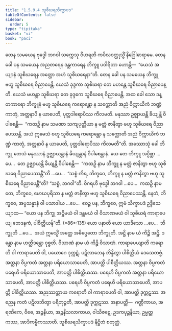 ```yaml
---
title: "1.5.9.4 သူစိဃရသိက္ခာပဒ"
tableOfContents: false
sidebar:
  order: 5
type: "tipitaka"
basket: "vi"
book: "paci"
---
```



<DynamicBreadcrumb />

<Division number="516" book="paci">

<Paragraph number="1520" book="paci">
တေန သမယေန ဗုဒ္ဓေါ ဘဂဝါ သက္ကေသု ဝိဟရတိ ကပိလဝတ္ထုသ္မိံ နိဂြေါဓာရာမေ. တေန ခေါ ပန သမယေန အညတရေန ဒန္တကာရေန ဘိက္ခူ ပဝါရိတာ ဟောန္တိ—  “ယေသံ အယျာနံ သူစိဃရေန အတ္ထော အဟံ သူစိဃရေနာ”တိ. တေန ခေါ ပန သမယေန ဘိက္ခူ ဗဟူ သူစိဃရေ ဝိညာပေန္တိ. ယေသံ ခုဒ္ဒကာ သူစိဃရာ တေ မဟန္တေ သူစိဃရေ ဝိညာပေန္တိ. ယေသံ မဟန္တာ သူစိဃရာ တေ ခုဒ္ဒကေ သူစိဃရေ ဝိညာပေန္တိ. အထ ခေါ သော ဒန္တကာရော ဘိက္ခူနံ ဗဟူ သူစိဃရေ ကရောန္တော န သက္ကောတိ အညံ ဝိက္ကာယိကံ ဘဏ္ဍံ ကာတုံ, အတ္တနာပိ န ယာပေတိ, ပုတ္တဒါရောပိဿ ကိလမတိ. မနုဿာ ဥဇ္ဈာယန္တိ ခိယျန္တိ ဝိပါစေန္တိ—  “ကထဉှိ နာမ သမဏာ သကျပုတ္တိယာ န မတ္တံ ဇာနိတွာ ဗဟူ သူစိဃရေ ဝိညာပေဿန္တိ. အယံ ဣမေသံ ဗဟူ သူစိဃရေ ကရောန္တော န သက္ကောတိ အညံ ဝိက္ကာယိကံ ဘဏ္ဍံ ကာတုံ, အတ္တနာပိ န ယာပေတိ, ပုတ္တဒါရောပိဿ ကိလမတီ”တိ.
</Paragraph>

<Paragraph number="1521" book="paci">
အဿောသုံ ခေါ ဘိက္ခူ တေသံ မနုဿာနံ ဥဇ္ဈာယန္တာနံ ခိယျန္တာနံ ဝိပါစေန္တာနံ. ယေ တေ ဘိက္ခူ အပ္ပိစ္ဆာ …ပေ…  တေ ဥဇ္ဈာယန္တိ ခိယျန္တိ ဝိပါစေန္တိ—  “ကထဉှိ နာမ ဘိက္ခူ န မတ္တံ ဇာနိတွာ ဗဟူ သူစိဃရေ ဝိညာပေဿန္တီ”တိ …ပေ…  “သစ္စံ ကိရ, ဘိက္ခဝေ, ဘိက္ခူ န မတ္တံ ဇာနိတွာ ဗဟူ သူစိဃရေ ဝိညာပေန္တီ”တိ? “သစ္စံ, ဘဂဝါ”တိ. ဝိဂရဟိ ဗုဒ္ဓေါ ဘဂဝါ …ပေ…  ကထဉှိ နာမ တေ, ဘိက္ခဝေ, မောဃပုရိသာ န မတ္တံ ဇာနိတွာ ဗဟူ သူစိဃရေ ဝိညာပေဿန္တိ. နေတံ, ဘိက္ခဝေ, အပ္ပသန္နာနံ ဝါ ပသာဒါယ …ပေ…  ဧဝဉ္စ ပန, ဘိက္ခဝေ, ဣမံ သိက္ခာပဒံ ဥဒ္ဒိသေယျာထ—
</Paragraph>

</Division>
<Division number="517" book="paci">

<Paragraph number="1522" book="paci">
<Emphasis>“ယော ပန ဘိက္ခု အဋ္ဌိမယံ ဝါ ဒန္တမယံ ဝါ ဝိသာဏမယံ ဝါ သူစိဃရံ ကာရာပေယျ ဘေဒနကံ, ပါစိတ္တိယန်”</Emphasis>တိ. (*86*:<Emphasis>135</Emphasis>)
</Paragraph>

</Division>
<Division number="518" book="paci">

<Paragraph number="1523" book="paci">
<Emphasis>ယော ပနာ</Emphasis>တိ ယော ယာဒိသော …ပေ…  <Emphasis>ဘိက္ခူ</Emphasis>တိ …ပေ…  အယံ ဣမသ္မိံ အတ္ထေ အဓိပ္ပေတော ဘိက္ခူတိ.
</Paragraph>

<Paragraph number="1524" book="paci">
<Emphasis>အဋ္ဌိ</Emphasis> နာမ ယံ ကိဉ္စိ အဋ္ဌိ.
</Paragraph>

<Paragraph number="1525" book="paci">
<Emphasis>ဒန္တော</Emphasis> နာမ ဟတ္ထိဒန္တော ဝုစ္စတိ.
</Paragraph>

<Paragraph number="1526" book="paci">
<Emphasis>ဝိသာဏံ</Emphasis> နာမ ယံ ကိဉ္စိ ဝိသာဏံ.
</Paragraph>

<Paragraph number="1527" book="paci">
<Emphasis>ကာရာပေယျာ</Emphasis>တိ ကရောတိ ဝါ ကာရာပေတိ ဝါ, ပယောဂေ ဒုက္ကဋံ. ပဋိလာဘေန ဘိန္ဒိတွာ ပါစိတ္တိယံ ဒေသေတဗ္ဗံ.
</Paragraph>

</Division>
<Division number="519" book="paci">

<Paragraph number="1528" book="paci">
အတ္တနာ ဝိပ္ပကတံ အတ္တနာ ပရိယောသာပေတိ, အာပတ္တိ ပါစိတ္တိယဿ. အတ္တနာ ဝိပ္ပကတံ ပရေဟိ ပရိယောသာပေတိ, အာပတ္တိ ပါစိတ္တိယဿ. ပရေဟိ ဝိပ္ပကတံ အတ္တနာ ပရိယောသာပေတိ, အာပတ္တိ ပါစိတ္တိယဿ. ပရေဟိ ဝိပ္ပကတံ ပရေဟိ ပရိယောသာပေတိ, အာပတ္တိ ပါစိတ္တိယဿ.
</Paragraph>

<Paragraph number="1529" book="paci">
အညဿတ္ထာယ ကရောတိ ဝါ ကာရာပေတိ ဝါ, အာပတ္တိ ဒုက္ကဋဿ. အညေန ကတံ ပဋိလဘိတွာ ပရိဘုဉ္ဇတိ, အာပတ္တိ ဒုက္ကဋဿ.
</Paragraph>

</Division>
<Division number="520" book="paci">

<Paragraph number="1530" book="paci">
အနာပတ္တိ—  ဂဏ္ဌိကာယ, အရဏိကေ, ဝိဓေ, အဉ္ဇနိယာ, အဉ္ဇနိသလာကာယ, ဝါသိဇဋေ, ဥဒကပုဉ္ဆနိယာ, ဥမ္မတ္တကဿ, အာဒိကမ္မိကဿာတိ.

</Paragraph>
</Division>

<Paragraph number="1531" type="center" book="paci">
သူစိဃရသိက္ခာပဒံ နိဋ္ဌိတံ စတုတ္ထံ.
</Paragraph>